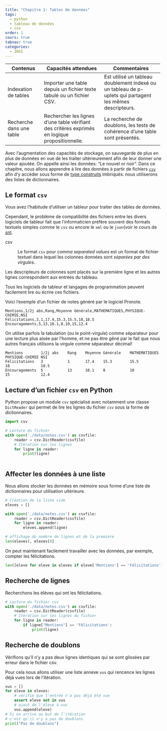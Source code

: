 ```yaml
---
title: "Chapitre 1: Tables de données"
tags:
  - python
  - tableau de données
  - csv
order: 1
cours: true
tabnav: true
categories:
  - 1NSI
---
```


::: programme
+----------------------+------------------------------------+-----------------------------------+
| Contenus             | Capacités attendues                | Commentaires                      |
+======================+====================================+===================================+
| Indexation de tables | Importer une table depuis un       | Est utilisé un tableau doublement |
|                      | fichier texte tabulé ou un fichier | indexé ou un tableau de p-uplets  |
|                      | CSV.                               | qui partagent les mêmes           |
|                      |                                    | descripteurs.                     |
+----------------------+------------------------------------+-----------------------------------+
| Recherche dans une   | Rechercher les lignes d’une        | La recherche de doublons, les     |
| table                | table vérifiant des critères       | tests de cohérence d’une table    |
|                      | exprimés en logique                | sont présentés.                   |
|                      | propositionnelle.                  |                                   |
+----------------------+------------------------------------+-----------------------------------+
:::

::: {.intro layout-ncol=2}

Avec l'augmentation des capacités de stockage, on sauvegarde de plus en plus de données en vue de
les traiter ultérieurement afin de leur donner une valeur ajoutée. On appelle ainsi les données:
"Le nouvel or noir". Dans ce chapitre, nous allons apprendre à lire des données à partir de
fichiers [`csv`](/2gt/snt/4-les-donnees-structurees) afin d'y accéder
sous forme de [type construits](/1g/nsi/3-representation-des-donnees-types-construits) imbriqués:
nous utiliserons des listes de dictionnaires.

<wc-wikimage title="CSV_Logo_dt_RGB.jpg" caption="Le format csv est un langage répandu dans le monde des données car il est à la fois exploitable aisément par les langages de programmation mais également par les logiciels de tableur."></wc-wikimage>

:::

## Le format `csv`

Vous avez l'habitude d'utiliser un tableur pour traiter des tables de données.

Cependant, le problème de compatibilité des fichiers entre les divers logiciels de tableur fait que
l'informaticien préfère souvent des formats textuels simples comme le `csv` ou encore le `xml` ou le `json`(voir le cours de
[snt](/2gt/snt/1-les-donnees-structurees/1-les-donnees-structurees).

csv

: Le format `csv` pour _comma separated values_ est un format de fichier textuel dans lequel les
colonnes données sont _séparées par des virgules_.

Les descripteurs de colonnes sont placés sur la première ligne et les autres lignes correspondent
aux entrées du tableau.

Tous les logiciels de tableur et langages de programmation peuvent facilement lire ou écrire ces
fichiers.

::: example

Voici l'exemple d'un fichier de notes généré par le logiciel Pronote.

```
Mentions,1/2j abs,Rang,Moyenne Générale,MATHEMATIQUES,PHYSIQUE-CHIMIE,NSI
Félicitations,3,1,17.4,15.3,15.5,18,18.5
Encouragements,5,13,10.1,8,10,15,12.4
```

::::

::: plus

On utilise parfois la tabulation (ou le point-virgule) comme séparateur pour une lecture plus aisée
par l'homme, et ne pas être gêné par le fait que nous autres français utilisons la virgule comme
séparateur décimal!

```
Mentions	    1/2j abs    Rang	Moyenne Générale	MATHEMATIQUES	PHYSIQUE-CHIMIE	NSI
Félicitations	3	        1	    17.4	15.3	    15.5	        18	            18.5
Encouragements	5	        13	    10.1	8	        10	            15              12.4
```

:::

## Lecture d'un fichier `csv` en Python

Python propose un module `csv` spécialisé avec notamment une classe `DictReader` qui permet de lire
les lignes du fichier `csv` sous la forme de dictionnaires.

```python
import csv

# Lecture du fichier
with open('./data/notes.csv') as csvfile:
    reader = csv.DictReader(csvfile)
    # Itération sur les lignes
    for ligne in reader:
        print(ligne)
        
```

## Affecter les données à une liste

Nous allons stocker les données en mémoire sous forme d'une liste de dictionnaires pour utilisation ultérieure.

```python
# Création de la liste vide
eleves = []

with open('./data/notes.csv') as csvfile:
    reader = csv.DictReader(csvfile)
    for ligne in reader:
        eleves.append(ligne)

# affichage du nombre de lignes et de la première
len(eleves), eleves[0]
```

On peut maintenant facilement travailler avec les données, par exemple, compter les félicitations.

```python
len([eleve for eleve in eleves if eleve['Mentions'] == 'Félicitations'])
```

## Recherche de lignes

Recherchons les élèves qui ont les félicitations.

```python
# Lecture du fichier csv
with open('./data/notes.csv') as csvfile:
    reader = csv.DictReader(csvfile)
    # Itération sur les lignes du fichier
    for ligne in reader:
        if ligne["Mentions"] == 'Félicitations':
            print(ligne)
```



## Recherche de doublons

Vérifions qu'il n'y a pas deux lignes identiques qui se sont glissées par erreur dans le fichier csv.

Pour cela nous allons utiliser une liste annexe `vus` qui rencence les lignes déjà vues lors de l'itération.

```python
vus = []
for eleve in eleves:
    # vérifie que l'entrée n'a pas déjà été vue
    assert eleve not in vus
    # ajout de l'élève à vus
    vus.append(eleve)
# Si on arrive au but de l'itération
# c'est qu'il n'y a pas de doublons
print("Pas de doublons")
```

<!--
## Recherche de doublons

TODO

## Test de cohérence d'une table

TODO
-->

